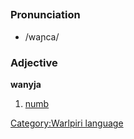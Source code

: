 =={{wbp}}==
[[Category:Warlpiri language]]
===Pronunciation===
*/waɲca/
===Adjective===
'''wanyja'''

#[[numb]]